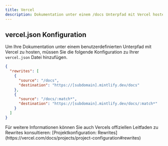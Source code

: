 ```yaml
---
title: Vercel
description: Dokumentation unter einem /docs Unterpfad mit Vercel hosten
---
```


## vercel.json Konfiguration

Um Ihre Dokumentation unter einem benutzerdefinierten Unterpfad mit Vercel zu hosten, müssen Sie die
folgende Konfiguration zu Ihrer `vercel.json` Datei hinzufügen.

```json
{
  "rewrites": [
    {
      "source": "/docs",
      "destination": "https://[subdomain].mintlify.dev/docs"
    },
    {
      "source": "/docs/:match*",
      "destination": "https://[subdomain].mintlify.dev/docs/:match*"
    }
  ]
}
```

<Note>
  Für weitere Informationen können Sie auch Vercels offiziellen Leitfaden zu
  Rewrites konsultieren: [Projektkonfiguration:
  Rewrites](https://vercel.com/docs/projects/project-configuration#rewrites)
</Note>
